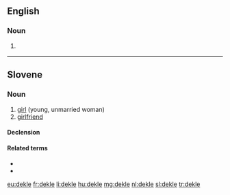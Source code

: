 ==English==

===Noun===
{{en-noun}}

# {{art}} {{alternative form of|deckle}}

{{Webster 1913}}

----

==Slovene==

===Noun===
{{sl-noun|n|g2=f|dual=dekleti|dekleta}}

# [[girl]] (young, unmarried woman)
# [[girlfriend]]

====Declension====
{{sl-decl-noun-n-t|dekl}}

====Related terms====
* {{l|sl|deklica}}
* {{l|sl|mladenka}}

[[eu:dekle]]
[[fr:dekle]]
[[li:dekle]]
[[hu:dekle]]
[[mg:dekle]]
[[nl:dekle]]
[[sl:dekle]]
[[tr:dekle]]